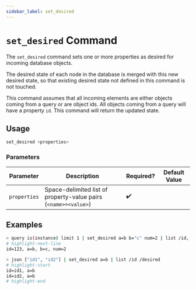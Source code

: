 ```yaml
---
sidebar_label: set_desired
---
```


# `set_desired` Command

The `set_desired` command sets one or more properties as desired for incoming database objects.

The desired state of each node in the database is merged with this new desired state, so that existing desired state not defined in this command is not touched.

This command assumes that all incoming elements are either objects coming from a query or are object ids. All objects coming from a query will have a property `id`. This command will return the updated state.

## Usage

```bash
set_desired <properties>
```

### Parameters

| Parameter    | Description                                                     | Required? | Default Value |
| ------------ | --------------------------------------------------------------- | --------- | ------------- |
| `properties` | Space-delimited list of property-value pairs (`<name>=<value>`) | ✔️        |               |

## Examples

```bash
> query is(instance) limit 1 | set_desired a=b b="c" num=2 | list /id, /desired
# highlight-next-line
​id=123, a=b, b=c, num=2
```

```bash
> json ["id1", "id2"] | set_desired a=b | list /id /desired
# highlight-start
​id=id1, a=b
​id=id2, a=b
# highlight-end
```
